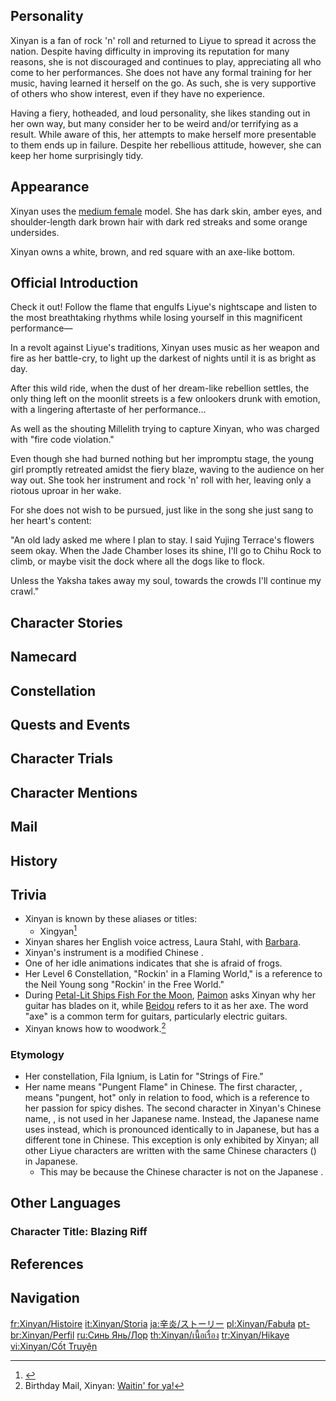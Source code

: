 {{CharacterTabs}}
{{Quote|Rock 'n' roll is an avant-garde art in Liyue Harbor and Xinyan is the pioneer in this field.<br>She rebels against ossified prejudices, using her music and passionate singing to awaken dazed souls fatigued by worldly matters.<br>If you get the chance, do not miss out on her next performance!|Description from the Official Website<ref>Official ''Genshin Impact'' Website: [https://genshin.hoyoverse.com/en/character/liyue?char=10 Xinyan]</ref>}}

==Personality==
{{Quote|Liyue's sole rock 'n' roll musician. She rebels against ossified prejudices using her music and passionate singing.|In-game character attributes and profile page text}}
Xinyan is a fan of rock 'n' roll and returned to Liyue to spread it across the nation. Despite having difficulty in improving its reputation for many reasons, she is not discouraged and continues to play, appreciating all who come to her performances. She does not have any formal training for her music, having learned it herself on the go. As such, she is very supportive of others who show interest, even if they have no experience.

Having a fiery, hotheaded, and loud personality, she likes standing out in her own way, but many consider her to be weird and/or terrifying as a result. While aware of this, her attempts to make herself more presentable to them ends up in failure. Despite her rebellious attitude, however, she can keep her home surprisingly tidy.

==Appearance==
{{See also|Ardent Soul}}
<!-- Keep appearance section short and concise. Limit to 3-4 sentences. Outfits should be described on the outfit pages. -->
Xinyan uses the [[:Category:Medium Female Characters|medium female]] model. She has dark skin, amber eyes, and shoulder-length dark brown hair with dark red streaks and some orange undersides.

Xinyan owns a white, brown, and red square {{w|Ruan (instrument)|ruan}} with an axe-like bottom.

==Official Introduction==
{{Official Introduction
|title=Time to rock!
|link=https://www.hoyolab.com/article/93224
|character=Xinyan
}}
{{Quote|She's on fire!|Boatman Wrench Wang, who started screaming, equal parts out of fear and excitement, after seeing the stage be set ablaze by a Vision while watching Xinyan's performance for the first time.}}

Check it out! Follow the flame that engulfs Liyue's nightscape and listen to the most breathtaking rhythms while losing yourself in this magnificent performance&mdash;

In a revolt against Liyue's traditions, Xinyan uses music as her weapon and fire as her battle-cry, to light up the darkest of nights until it is as bright as day.

After this wild ride, when the dust of her dream-like rebellion settles, the only thing left on the moonlit streets is a few onlookers drunk with emotion, with a lingering aftertaste of her performance...

As well as the shouting Millelith trying to capture Xinyan, who was charged with "fire code violation."

Even though she had burned nothing but her impromptu stage, the young girl promptly retreated amidst the fiery blaze, waving to the audience on her way out. She took her instrument and rock 'n' roll with her, leaving only a riotous uproar in her wake.

For she does not wish to be pursued, just like in the song she just sang to her heart's content:

"An old lady asked me where I plan to stay. I said Yujing Terrace's flowers seem okay. When the Jade Chamber loses its shine, I'll go to Chihu Rock to climb, or maybe visit the dock where all the dogs like to flock.

Unless the Yaksha takes away my soul, towards the crowds I'll continue my crawl."

==Character Stories==
{{Character Story
|title1        = Character Details
|text1         = <p>Rock 'n' roll originates in [[Fontaine]] and is just starting to find its feet in [[Liyue Harbor]], where Xinyan is pioneering the art.</p><p>Every night, she slings on her self-built instrument, steps onto her self-constructed stage, and plays her self-composed songs to a crowd of enthusiastic supporters.</p><p>Her music reflects her personality: bold and defiant, loud and proud.</p><p>She is no virtuoso, but this doesn't bother her dedicated fans one bit as they let loose and enjoy the show, singing their hearts out and shaking off the stress of the day.</p><p>In the heat of the moment, the fire that leaps from Xinyan's [[Vision]] seems ready to turn night into day.</p><p>"She is a rare rock 'n' roll talent and a master performer who really knows how to create an atmosphere," said a review of one of her live shows in [[The Steambird]].</p><p>Living in Liyue is expensive, especially when you want to enjoy the finer things in life. But as Xinyan would say to those tied down by worldly worries:</p><p>"If you know how to rock, then it's easier to roll."</p>
|mention1      = 

|title2        = Character Story 1
|friendship2   = 2
|text2         = <p>Xinyan does not adhere to traditional performance norms at all. Anything can be used as her instrument.</p><p>The pillars on-stage, the floorboards, the cheers and yells of the audience, and even the explosions and sparks created by her Vision are valid brushes with which she paints her performance.</p><p>The impromptu stage often starts to burn somewhere after the halfway mark of the performance, till all that's left is a smoking pile of charcoal.</p><p>After many warnings, the Millelith were finally forced to tighten their patrols and try to find ways to stop Xinyan from staging her performances.</p><p>The subsequent battles of wits tended to turn out in Xinyan's favor &mdash; she was often able to find a place to perform, set up a stage with frightening speed, and begin a raucous night with her audience.</p><p>The more reliable word on the street is that many patrolling Millelith were themselves infected by the "spirit of rock 'n' roll," becoming her [[Kun|loyal fans]] in the process.</p><p>Xinyan would get wind of the Millelith's latest patrol plans from these "friends of rock," and was thus able to avoid their eyes with ease.</p><p>Eventually, tiring of the lack of results, and in the absence of any evidence that anyone was harmed during Xinyan's performances, the Millelith came to adopt a "one eye open, one eye shut" approach to her actions.</p>
|mention2      = 

|title3        = Character Story 2
|friendship3   = 3
|text3         = <p>Xinyan is tall, has a sharp gaze, and always wears her stage costume in public to keep herself in the right mood for her music.</p><p>In the eyes of bystanders, this makes her quite the imposing sight as she walks down the street, and many assume she means trouble.</p><p>When she lines up to buy a snack, people in front of her in the queue will panic and move well out of her way.</p><p>If she happens to lock eyes with a young child, even for a brief moment, they will run crying to their parents.</p><p>Even when she has done nothing at all, Xinyan is often suspected of wrongdoing, purely because her fierce appearance makes her look like some sort of heinous villain in the eyes of some people.</p><p>Xinyan didn't care all that much about how other people saw her, but she did think that it wasn't a good thing to scare others and make trouble for them, if she could at all help it. Thus, she constantly looked for ways to make a change.</p><p>Every day when she woke up in the morning, she would look at herself in the mirror and massage her face with her fingers to stretch and relax her eyes a little.</p><p>She would even practice smiling and study expressions &mdash; verbal and facial alike &mdash; of great elegance.</p><p>After a significant amount of practice, she once came across a group of children bullying another child, and instinctually she went over to rescue the bullied child.</p><p>She gave the kid what she thought was a friendly smile and a gentle pat on the head. To say that the upset child quietened down after this would not be incorrect...</p><p>However, the reality of the matter was that the child was stood there frozen in fear as urine dribbled down their pants.</p><p>As for the would-be bullies, they screamed and fled in panic.</p><p>"Run! Run! The angry lady's turned into a monster! Sh&mdash;She's gonna eat us all!"</p><p>"Hey!!! I ain't gonna eat y'all! ...And I ain't no monster, either!"</p><p>But it was to no avail. The moment she raised her voice, all her hard work was undone.</p>
|mention3      = 

|title4        = Character Story 3
|friendship4   = 4
|text4         = <p>Xinyan has one standard by which she judges all things: is it or isn't it "rock 'n' roll?"</p><p>All that is just and upright &mdash; standing up for those who have been wronged, taking on challenges &mdash; is "rock 'n' roll," and all that is reprehensible &mdash; fearing the wicked, oppressing the kind, dirty tricks, scheming ways &mdash; is "not rock 'n' roll."</p><p>Rock is the spirit of rebellion and resistance, yes, but patently immoral acts are nonetheless "not rock 'n' roll."</p><p>Xinyan reserves the right to make these judgments, and whether these judgments are based on results or her mood, the difference between the things covered by these two opposing terms is clear.</p><p>The only catch is that these standards sound odd in certain contexts.</p><p>Due to her fierce appearance, Xinyan nearly has no friends, with [[Xiangling]] of [[Wanmin Restaurant]] being one of the few exceptions with whom she can speak most freely.</p><p>Xinyan has a special reason for coming to Wanmin Restaurant &mdash; for musical inspiration.</p><p>Whenever Xiangling is researching new recipes, others may run for the hills, but not Xinyan. She intentionally eats all the experimental products, and amid the taste bud explosion that results from the never-before-seen flavors, inspiration flows into her mind.</p><p>"Tell you what, Xiangling, that dish rocked!"</p><p>Though Xinyan considers this to be the highest praise, Xiangling finds it a little hard to be happy about such ratings.</p>
|mention4      = Xiangling

|title5        = Character Story 4
|friendship5   = 5
|text5         = <p>The eternal subject of rock 'n' roll is resistance.</p><p>But the thing that Xinyan resists is not a concrete thing, but rather, the conceptual shackles of "prejudice."</p><p>She was born into a poor family, and her parents placed great stock in her, giving her the best of what little they had in the hopes that she would be able to rise to "become a phoenix."</p><p>Of course, this "phoenix" would have to be something that they would recognize.</p><p>But things don't always turn out as planned. Xinyan grew to be taller than most girls, and her looks were far from anything that might be considered "cute." Nor was she any good at any of the feminine arts, whether it was cooking, chores, needlework.</p><p>So, since her childhood was so deeply impacted by such "prejudices," Xinyan understands how terrifying they could be.</p><p>Yet becoming a rock 'n' roll star has not caused her to give up on these other arts.</p><p>This is not only because she hates losing, but because she feels that "giving up because you have no talent" is itself a prejudiced belief.</p><p>Not long ago, a fan of Xinyan's named [[Yun Jin]] was invited to her place as a guest.</p><p>But if Xinyan hadn't opened the door herself, Yun Jin would have thought that she had the wrong house.</p><p>The house was spick and span, the windows were clean, and the home ornaments were hand-made and immaculately arranged.</p><p>The cooktop was still moist, indicating that someone had been cooking not long before, and there was half-sewn cloth by the bedside that looked much like the decorations Xinyan wore during her performances.</p><p>Why, this was practically the room of some refined lady of reputable upbringing, with nary any spirit of rock 'n' roll to be found!</p><p>Xinyan was quite worried that this fan of hers would find the difference between their impression of "rock 'n' roll" and this reality too jarring.</p><p>Unexpectedly, Yun Jin's support and fandom would only grow more intense after this.</p>
|mention5      = Yun Jin

|title6        = Character Story 5
|friendship6   = 6
|text6         = <p>The way Xinyan sees it, many adults fail to realize their potential because they are tied down by prejudice, giving in to fear and endless anxiety.</p><p>They do not understand what life is about, or where they are going.</p><p>She wrote these thoughts into her songs, but invited scorn from the very same adults. "What does this brat know?"</p><p>Even so, Xinyan did not waver. After all, such mockery was born of prejudice towards her age.</p><p>And if prejudice were something so easily overthrown, there would be no value in resisting it, would there?</p><p>She believes that rock 'n' roll is like a seed. After every performance, some seeds might sprout within the hearts of those adults who listen.</p><p>When they wake up the next day, perhaps they might receive some inspiration, or perhaps a change of mood will come over them...</p><p>Even if it only changes their thinking a little bit... Perhaps they might find that the real-life troubles they are facing are nothing but a storm in a teacup.</p><p>Of course, few people other than her audience and the "friends of rock" would credit this to rock 'n' roll.</p><p>But people do nonetheless say this around the tables after tea.</p><p>"Well, having a girl who plays rock 'n' roll is pretty interesting, no?"</p>
|mention6      = 

|title7        = Xinyan's Instrument
|friendship7   = 4
|text7         = <p>Xinyan's main instrument is a hand-made lyre of a very unique design. She based it off the rock 'n' roll instruments that were imported from Fontaine before adding additional modifications based on personal understanding.</p><p>For example, she mounted a crescent-shaped axe-blade on the tail end of the instrument so it might serve as a weapon in a pinch.</p><p>She also connected it to her Vision, allowing it to spew flames and sparks. Its internals can also spew flame, all the better for it to self-destruct if it falls into the wrong hands, preventing its misuse...</p><p>The list of modifications goes on, and they are too numerous to count.</p><p>This instrument is thus unique, and its sound profile is also special.</p><p>&mdash;Sorry, what? What do you mean, "these modifications sound like they have nothing to do with music?"</p><p>Sounds like you, too, need to attend one of her performances. You'll understand then.</p>
|mention7      = 

|title8        = Vision
|friendship8   = 6
|text8         = <p>Xinyan was someone who never fit in in Liyue Harbor, and she only found where she belonged when she encountered rock 'n' roll.</p><p>But because she lived in a land that had no place for rock 'n' roll yet, she needed to be able to attract enough attention.</p><p>She immersed herself in the world of music, looking for a way to move people's hearts. She broke many an instrument and played till calluses formed on both hands, but still, it was unsatisfactory.</p><p>"Who'd want to listen to this racket?"</p><p>The rotten-tomato reviews she received were starting to get to her. She wondered if she should quit.</p><p>Sitting on top of Mt. Tianheng, she looked down over Liyue Harbor. But though the lights lit the streets and alleys of the harbor, they could not light the flame of the spirit of rock 'n' roll.</p><p>She considered leaving, to go someplace where rock 'n' roll was appreciated. But would this not be running away? Would it not be a betrayal of rock 'n' roll's spirit of resistance?</p><p>No, she would not leave. She would become a "flame" that could light Liyue Harbor up.</p><p>She started experimenting with the use of fire to move people, adding sparks and explosions to her music.</p><p>But this was no mean feat for an ordinary person.</p><p>Who knows how many times she must have burnt her fingers or blown her instrument up. But still, she continued to practice every single day on top of Mt. Tianheng.</p><p>And perhaps it was that the gods themselves had great expectations of this new form of music that would soon grace the seven nations...</p><p>But regardless, the boiling-hot Vision would be the final stroke of perfection.</p><p>Xinyan dashed down the mountain and began her very first rock 'n' roll concert in Liyue Harbor.</p><p>Thus did her musical journey begin, with showers of sparks and explosions keeping time.</p>
|mention8      = 
}}

==Namecard==
{{Namecard|Xinyan: Song's End}}

==Constellation==
{{Constellation Lore|Fila Ignium}}

==Quests and Events==
{{Quests and Events}}

==Character Trials==
{{Trials by Character}}

==Character Mentions==
{{Character Mentions}}

==Mail==
{{Mails by Category List|noheader=1}}

==History==
{{Main|Xinyan/Lore/History}}

==Trivia==
* Xinyan is known by these aliases or titles:
** Xingyan<ref>{{Ref/CS|Yun Jin|3}}</ref>
* Xinyan shares her English voice actress, Laura Stahl, with [[Barbara]].
* Xinyan's instrument is a modified Chinese {{w|ruan}}.
* One of her idle animations indicates that she is afraid of frogs.
* Her Level 6 Constellation, "Rockin' in a Flaming World," is a reference to the Neil Young song "Rockin' in the Free World."
* During [[Petal-Lit Ships Fish For the Moon]], [[Paimon]] asks Xinyan why her guitar has blades on it, while [[Beidou]] refers to it as her axe. The word "axe" is a common term for guitars, particularly electric guitars.
* Xinyan knows how to woodwork.<ref>Birthday Mail, Xinyan: [[Birthday/Xinyan#Waitin' for ya!|Waitin' for ya!]]</ref>
<!--
===Furniture Mentions===
*
-->
===Etymology===
* Her constellation, Fila Ignium, is Latin for "Strings of Fire."
* Her name means "Pungent Flame" in Chinese. The first character, {{Zh|tx=辛|rm=xīn}}, means "pungent, hot" only in relation to food, which is a reference to her passion for spicy dishes. The second character in Xinyan's Chinese name, {{zh|焱|yàn}}, is not used in her Japanese name. Instead, the Japanese name uses {{ja|炎}} instead, which is pronounced identically to {{ja|焱}} in Japanese, but has a different tone in Chinese. This exception is only exhibited by Xinyan; all other Liyue characters are written with the same Chinese characters ({{w|kanji}}) in Japanese.
** This may be because the Chinese character {{zh|焱}} is not on the Japanese {{w|List of jōyō kanji|jouyou kanji list}}.

==Other Languages==
===Character Title: Blazing Riff===
{{Other Languages
|en        = Blazing Riff
|zhs       = 燥热旋律
|zhs_rm    = Zàorè Xuánlǜ
|zht       = 燥熱旋律
|zht_rm    = Zàorè Xuánlǜ
|zh_tl     = 
|ja        = 爆熱リズム
|ja_rm     = Bakunetsu Rizumu{{Assumed}}
|ja_tl     = Bursting Rhythm
|ko        = 폭열 멜로디
|ko_rm     = Pok'yeol Mellodi
|ko_tl     = Burst Melody
|es        = La Melodía Incandescente
|es_tl     = The Incandescent Melody
|fr        = Mélodie ardente
|fr_tl     = Blazing Melody
|ru        = Пламенная мелодия
|ru_tl     = Fiery Melody
|th        = เมโลดี้อันร้อนแรง
|th_rm     = Melodi An Ronraeng
|th_tl     = Hot Melody
|vi        = Giai Điệu Nóng Bỏng
|vi_tl     = Burning Hot Melody
|de        = Glühend heiße Musik
|de_tl     = Blazing Hot Music
|id        = Blazing Riff
|pt        = Melodia Incandescente
|pt_tl     = Incandescent Melody
|tr        = Parlayan Melodi
|tr_tl     = 
|it        = Melodia incandescente
|it_tl     = Incandescent Melody
}}

==References==
{{Reflist|2}}

==Navigation==
{{Character Navbox|Lore}}

[[fr:Xinyan/Histoire]]
[[it:Xinyan/Storia]]
[[ja:辛炎/ストーリー]]
[[pl:Xinyan/Fabuła]]
[[pt-br:Xinyan/Perfil]]
[[ru:Синь Янь/Лор]]
[[th:Xinyan/เนื้อเรื่อง]]
[[tr:Xinyan/Hikaye]]
[[vi:Xinyan/Cốt Truyện]]
